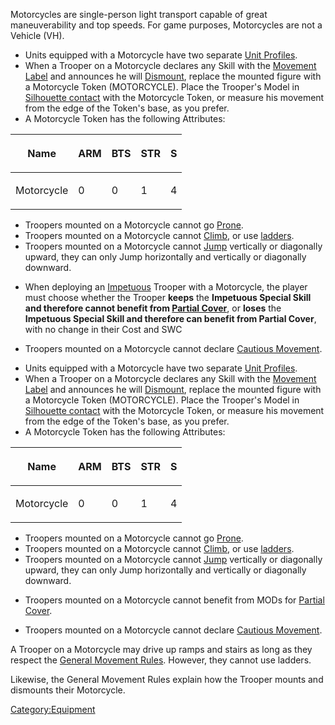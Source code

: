 {{section-equipment}}


{{n4only}}
{{n4list}}
Motorcycles are single-person light transport capable of great maneuverability and top speeds. For game purposes, Motorcycles are not a Vehicle (VH).

{{skillbox |black| MOTORCYCLE | AUTOMATIC EQUIPMENT }}
{{effects}}
{{update | 1.3, Nov 2022}}
* Units equipped with a Motorcycle have two separate [[Unit Profile]]s.
* When a Trooper on a Motorcycle declares any Skill with the [[Movement Label]] and announces he will [[Dismount]], replace the mounted figure with a Motorcycle Token (MOTORCYCLE). Place the Trooper's Model in [[Silhouette contact]] with the Motorcycle Token, or measure his movement from the edge of the Token's base, as you prefer.
* A Motorcycle Token has the following Attributes:
{| class="wikitable-dark"
|-
! Name !! ARM !! BTS !! STR !! S
|-
| Motorcycle || 0 || 0 || 1 || 4
|}
* Troopers mounted on a Motorcycle cannot go [[Prone]].
* Troopers mounted on a Motorcycle cannot [[Climb]], or use [[ladders]].
* Troopers mounted on a Motorcycle cannot [[Jump]] vertically or diagonally upward, they can only Jump horizontally and vertically or diagonally downward.
* {{erratahighlight}}When deploying an [[Impetuous]] Trooper with a Motorcycle, the player must choose whether the Trooper '''keeps''' the '''Impetuous Special Skill and therefore cannot benefit from [[Partial Cover]]''', or '''loses''' the '''Impetuous Special Skill and therefore can benefit from Partial Cover''', with no change in their Cost and SWC{{erratahighlight-end}}
* Troopers mounted on a Motorcycle cannot declare [[Cautious Movement]].
{{update-end}}
{{original}}
* Units equipped with a Motorcycle have two separate [[Unit Profile]]s.
* When a Trooper on a Motorcycle declares any Skill with the [[Movement Label]] and announces he will [[Dismount]], replace the mounted figure with a Motorcycle Token (MOTORCYCLE). Place the Trooper's Model in [[Silhouette contact]] with the Motorcycle Token, or measure his movement from the edge of the Token's base, as you prefer.
* A Motorcycle Token has the following Attributes:
{| class="wikitable-dark"
|-
! Name !! ARM !! BTS !! STR !! S
|-
| Motorcycle || 0 || 0 || 1 || 4
|}
* Troopers mounted on a Motorcycle cannot go [[Prone]].
* Troopers mounted on a Motorcycle cannot [[Climb]], or use [[ladders]].
* Troopers mounted on a Motorcycle cannot [[Jump]] vertically or diagonally upward, they can only Jump horizontally and vertically or diagonally downward.
* {{originalhighlight}}Troopers mounted on a Motorcycle cannot benefit from MODs for [[Partial Cover]].{{originalhighlight-end}}
* Troopers mounted on a Motorcycle cannot declare [[Cautious Movement]].
{{original-end}}


{{Remember-start}}
A Trooper on a Motorcycle may drive up ramps and stairs as long as they respect the [[General Movement Rules]]. However, they cannot use ladders. 

Likewise, the General Movement Rules explain how the Trooper mounts and dismounts their Motorcycle. 
{{remember-end}}


{{n4end}}



[[Category:Equipment]]
